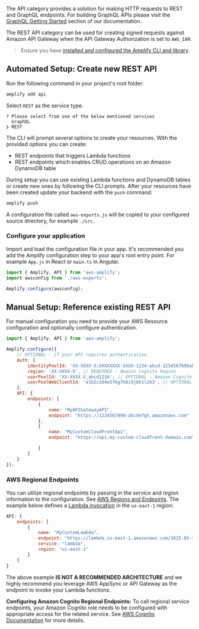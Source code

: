 The API category provides a solution for making HTTP requests to REST and GraphQL endpoints. For building GraphQL APIs please visit the [GraphQL Getting Started](/lib/graphqlapi/getting-started) section of our documentation.

The REST API category can be used for creating signed requests against Amazon API Gateway when the API Gateway Authorization is set to `AWS_IAM`. 

> Ensure you have [installed and configured the Amplify CLI and library](/cli/start/install).

## Automated Setup: Create new REST API

Run the following command in your project's root folder:

```bash
amplify add api
```

Select `REST` as the service type.

```console
? Please select from one of the below mentioned services
  GraphQL
❯ REST
```

The CLI will prompt several options to create your resources. With the provided options you can create:
- REST endpoints that triggers Lambda functions
- REST endpoints which enables CRUD operations on an Amazon DynamoDB table

During setup you can use existing Lambda functions and DynamoDB tables or create new ones by following the CLI prompts. After your resources have been created update your backend with the `push` command:

```bash
amplify push
```

A configuration file called `aws-exports.js` will be copied to your configured source directory, for example `./src`.

### Configure your application

Import and load the configuration file in your app. It's recommended you add the Amplify configuration step to your app's root entry point. For example `App.js` in React or `main.ts` in Angular.

```javascript
import { Amplify, API } from 'aws-amplify';
import awsconfig from './aws-exports';

Amplify.configure(awsconfig);
```

## Manual Setup: Reference existing REST API

For manual configuration you need to provide your AWS Resource configuration and optionally configure authentication.

```javascript
import { Amplify, API } from 'aws-amplify';

Amplify.configure({
    // OPTIONAL - if your API requires authentication 
    Auth: {
        identityPoolId: 'XX-XXXX-X:XXXXXXXX-XXXX-1234-abcd-1234567890ab', // REQUIRED - Amazon Cognito Identity Pool ID
        region: 'XX-XXXX-X', // REQUIRED - Amazon Cognito Region
        userPoolId: 'XX-XXXX-X_abcd1234', // OPTIONAL - Amazon Cognito User Pool ID
        userPoolWebClientId: 'a1b2c3d4e5f6g7h8i9j0k1l2m3', // OPTIONAL - Amazon Cognito Web Client ID (26-char alphanumeric string)
    },
    API: {
        endpoints: [
            {
                name: "MyAPIGatewayAPI",
                endpoint: "https://1234567890-abcdefgh.amazonaws.com"
            },
            {
                name: "MyCustomCloudFrontApi",
                endpoint: "https://api.my-custom-cloudfront-domain.com",

            }
        ]
    }
});
```

### AWS Regional Endpoints

<!-- TODO Rewrite why do we have this here if we do NOT recommend it? -->

You can utilize regional endpoints by passing in the *service* and *region* information to the configuration. See [AWS Regions and Endpoints](https://docs.aws.amazon.com/general/latest/gr/rande.html). The example below defines a [Lambda invocation](https://docs.aws.amazon.com/lambda/latest/dg/API_Invoke.html) in the `us-east-1` region:

```javascript
API: {
    endpoints: [
        {
            name: "MyCustomLambda",
            endpoint: "https://lambda.us-east-1.amazonaws.com/2015-03-31/functions/yourFuncName/invocations",
            service: "lambda",
            region: "us-east-1"
        }
    ]
}
```
<Callout warning>

The above example **IS NOT A RECOMMENDED ARCHITECTURE** and we highly recommend you leverage AWS AppSync or API Gateway as the endpoint to invoke your Lambda functions. 

</Callout>

 <Callout>

 **Configuring Amazon Cognito Regional Endpoints:** To call regional service endpoints, your Amazon Cognito role needs to be configured with appropriate access for the related service. See [AWS Cognito Documentation](https://docs.aws.amazon.com/cognito/latest/developerguide/iam-roles.html) for more details.

 </Callout>